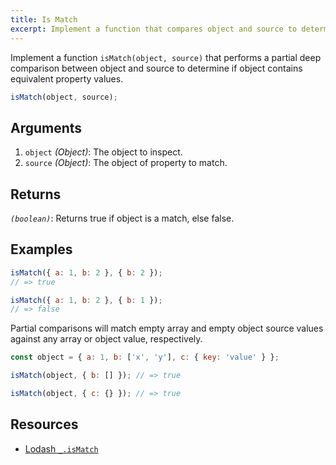 ```yaml
---
title: Is Match
excerpt: Implement a function that compares object and source to determine if they contain equivalent property values
---
```


Implement a function `isMatch(object, source)` that performs a partial deep comparison between object and source to determine if object contains equivalent property values.

```js
isMatch(object, source);
```

## Arguments

1. `object` _(Object)_: The object to inspect.
1. `source` _(Object)_: The object of property to match.

## Returns

_`(boolean)`_: Returns true if object is a match, else false.

## Examples

```js
isMatch({ a: 1, b: 2 }, { b: 2 });
// => true

isMatch({ a: 1, b: 2 }, { b: 1 });
// => false
```

Partial comparisons will match empty array and empty object source values against any array or object value, respectively.

```js
const object = { a: 1, b: ['x', 'y'], c: { key: 'value' } };

isMatch(object, { b: [] }); // => true

isMatch(object, { c: {} }); // => true
```

## Resources

- [Lodash `_.isMatch`](https://lodash.com/docs/#isMatch)
